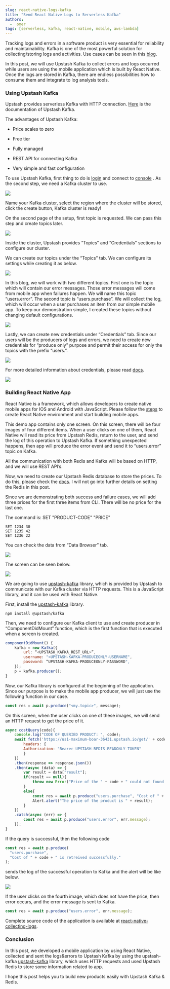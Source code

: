 ```yaml
---
slug: react-native-logs-kafka
title: "Send React Native Logs to Serverless Kafka"
authors:
  -  omer
tags: [serverless, kafka, react-native, mobile, aws-lambda]
---
```


Tracking logs and errors in a software product is very essential for reliability and maintainability. Kafka is one of the most powerful solution for collecting/storing logs and activities. Use cases can be seen in this [blog](https://blog.upstash.com/kafka-web-usescases).

In this post, we will use Upstash Kafka to collect errors and logs occurred while users are using the mobile application which is built by React Native. Once the logs are stored in Kafka, there are endless possibilities how to consume them and integrate to log analysis tools.

### **Using Upstash Kafka**

Upstash provides serverless Kafka with HTTP connection. [Here](/docs/kafka) is the documentation of Upstash Kafka.

The advantages of Upstash Kafka:

- Price scales to zero

- Free tier

- Fully managed

- REST API for connecting Kafka

- Very simple and fast configuration

To use Upstash Kafka, first thing to do is [login](https://console.upstash.com/login) and connect to [console](https://console.upstash.com/kafka) . As the second step, we need a Kafka cluster to use.

![](https://raw.githubusercontent.com/upstash/kafka-examples/master/react-native-collecting-logs/Screenshots/create%20cluster.png)

Name your Kafka cluster, select the region where the cluster will be stored, click the create button, Kafka cluster is ready!

On the second page of the setup, first topic is requested. We can pass this step and create topics later.

![](https://raw.githubusercontent.com/upstash/kafka-examples/master/react-native-collecting-logs/Screenshots/cluster%20created.png)

Inside the cluster, Upstash provides “Topics” and “Credentials” sections to configure our cluster.

We can create our topics under the “Topics” tab. We can configure its settings while creating it as below.

![](https://raw.githubusercontent.com/upstash/kafka-examples/master/react-native-collecting-logs/Screenshots/create%20topic.png)

In this blog, we will work with two different topics. First one is the topic which will contain our error messages. Those error messages will come from mobile app when failures happen. We will name this topic “users.error”. The second topic is “users.purchase”. We will collect the log, which will occur when a user purchases an item from our simple mobile app. To keep our demonstration simple, I created these topics without changing default configurations.

![](https://raw.githubusercontent.com/upstash/kafka-examples/master/react-native-collecting-logs/Screenshots/my%20topics.png)

Lastly, we can create new credentials under “Credentials” tab. Since our users will be the producers of logs and errors, we need to create new credentials for “produce only” purpose and permit their access for only the topics with the prefix “users.”.

![](https://raw.githubusercontent.com/upstash/kafka-examples/master/react-native-collecting-logs/Screenshots/new%20cred.png)

For more detailed information about credentials, please read [docs](/docs/kafka/credentials).

![](https://raw.githubusercontent.com/upstash/kafka-examples/master/react-native-collecting-logs/Screenshots/my%20creds.png)

### **Building React Native App**

React Native is a framework, which allows developers to create native mobile apps for IOS and Android with JavaScript. Please follow the [steps](https://reactnative.dev/docs/environment-setup) to create React Native environment and start building mobile apps.

This demo app contains only one screen. On this screen, there will be four images of four different items. When a user clicks on one of them, React Native will read its price from Upstash Redis, return to the user, and send the log of this operation to Upstash Kafka. If something unexpected happens, then app will produce the error event and send it to “users.error” topic on Kafka.

All the communication with both Redis and Kafka will be based on HTTP, and we will use REST API’s.

Now, we need to create our Upstash Redis database to store the prices. To do this, please check the [docs](/docs/redis). I will not go into further details on setting the Redis in this post.

Since we are demonstrating both success and failure cases, we will add three prices for the first three items from CLI. There will be no price for the last one.

The command is: SET "PRODUCT-CODE" "PRICE"

```
SET 1234 30
SET 1235 42
SET 1236 22
```

You can check the data from “Data Browser” tab.

![](https://raw.githubusercontent.com/upstash/kafka-examples/master/react-native-collecting-logs/Screenshots/data%20browser.png)

The screen can be seen below.

![](https://raw.githubusercontent.com/upstash/kafka-examples/master/react-native-collecting-logs/Screenshots/Screenshot_1648580635.png)

We are going to use [upstash-kafka](https://github.com/upstash/upstash-kafka) library, which is provided by Upstash to communicate with our Kafka cluster via HTTP requests. This is a JavaScript library, and it can be used with React Native.

First, install the [upstash-kafka](https://github.com/upstash/upstash-kafka) library.

```
npm install @upstash/kafka
```

Then, we need to configure our Kafka client to use and create producer in “ComponentDidMount” function, which is the first function that is executed when a screen is created.

```javascript
componentDidMount() {
	kafka = new Kafka({
		url: “<UPSTASH_KAFKA_REST_URL>”,
		username: "<UPSTASH-KAFKA-PRODUCEONLY-USERNAME",
		password: “UPSTASH-KAFKA-PRODUCEONLY-PASSWORD",
	});
	p = kafka.producer();
}
```

Now, our Kafka library is configured at the beginning of the application. Since our purpose is to make the mobile app producer, we will just use the following function in our case.

```javascript
const res = await p.produce("<my.topic>", message);
```

On this screen, when the user clicks on one of these images, we will send an HTTP request to get the price of it.

```javascript
async costQuery(code){
	console.log("CODE OF QUERIED PRODUCT: ", code);
	await fetch('https://us1-maximum-boar-36431.upstash.io/get/' + code, {
		headers: {
		Authorization: "Bearer UPSTASH-REDIS-READONLY-TOKEN"
		}
	})
	.then(response => response.json())
	.then(async (data) => {
		var result = data["result"];
		if(result == null){
			throw new Error("Price of the " + code + " could not found.")
		}
		else{
			const res = await p.produce("users.purchase", "Cost of " + code + " is retreived successfully.");
			Alert.alert("The price of the product is " + result);
		}
	})
	.catch(async (err) => {
		const res = await p.produce("users.error", err.message);
	});
}
```

If the query is successful, then the following code

```javascript
const res = await p.produce(
  "users.purchase",
  "Cost of " + code + " is retreived successfully."
);
```

sends the log of the successful operation to Kafka and the alert will be like below.

![](https://raw.githubusercontent.com/upstash/kafka-examples/master/react-native-collecting-logs/Screenshots/Screenshot_1648580670.png)

If the user clicks on the fourth image, which does not have the price, then error occurs, and the error message is sent to Kafka.

```javascript
const res = await p.produce("users.error", err.message);
```

Complete source code of the application is available at [react-native-collecting-logs](https://github.com/upstash/kafka-examples/tree/master/react-native-collecting-logs).

### **Conclusion**

In this post, we developed a mobile application by using React Native, collected and sent the logs&errors to Upstash Kafka by using the upstash-kafka [upstash-kafka](https://github.com/upstash/upstash-kafka) library, which uses HTTP requests and used Upstash Redis to store some information related to app.

I hope this post helps you to build new products easily with Upstash Kafka & Redis.
